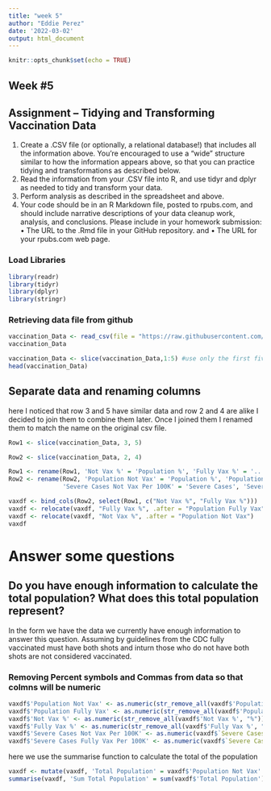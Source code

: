 ```yaml
---
title: "week 5"
author: "Eddie Perez"
date: '2022-03-02'
output: html_document
---
```


```r
knitr::opts_chunk$set(echo = TRUE)
```

## Week #5 

## Assignment – Tidying and Transforming Vaccination Data 

(1) Create a .CSV file (or optionally, a relational database!) that includes all the information above. 
You’re encouraged to use a “wide” structure similar to how the information appears above, so 
that you can practice tidying and transformations as described below.
(2) Read the information from your .CSV file into R, and use tidyr and dplyr as needed to tidy 
and transform your data. 
(3) Perform analysis as described in the spreadsheet and above.
(4) Your code should be in an R Markdown file, posted to rpubs.com, and should include narrative 
descriptions of your data cleanup work, analysis, and conclusions. Please include in your 
homework submission:
• The URL to the .Rmd file in your GitHub repository. and 
• The URL for your rpubs.com web page.

### Load Libraries
```r
library(readr)
library(tidyr)
library(dplyr)
library(stringr)
```

### Retrieving data file from github

```r
vaccination_Data <- read_csv(file = "https://raw.githubusercontent.com/Eperez54/Dat-607/main/Week%205/israeli_vaccination_data_analysis_start.csv")
vaccination_Data

```

```r
vaccination_Data <- slice(vaccination_Data,1:5) #use only the first five rows
head(vaccination_Data)
```

##  Separate data and renaming columns 
here I noticed that row 3 and 5 have similar data and row 2 and 4 are alike I decided to join them to combine them later. Once I joined them I renamed them to match the name on the original csv file.
```r
Row1 <- slice(vaccination_Data, 3, 5)

Row2 <- slice(vaccination_Data, 2, 4)

Row1 <- rename(Row1, 'Not Vax %' = 'Population %', 'Fully Vax %' = '...3')
Row2 <- rename(Row2, 'Population Not Vax' = 'Population %', 'Population Fully Vax' = '...3',
               'Severe Cases Not Vax Per 100K' = 'Severe Cases', 'Severe Cases Fully Vax Per 100K' = '...5' )


```


```r
vaxdf <- bind_cols(Row2, select(Row1, c("Not Vax %", "Fully Vax %")))
vaxdf <- relocate(vaxdf, "Fully Vax %", .after = "Population Fully Vax")
vaxdf <- relocate(vaxdf, "Not Vax %", .after = "Population Not Vax")
vaxdf

```

# Answer some questions
## Do you have enough information to calculate the total population? What does this total population represent?
In the form we have the data we currently have enough information to answer this question. Assuming by guidelines from the CDC fully vaccinated must have both shots and inturn those who do not have both shots are not considered vaccinated.

### Removing Percent symbols and Commas from data so that colmns will be numeric
```r
vaxdf$'Population Not Vax' <- as.numeric(str_remove_all(vaxdf$'Population Not Vax', ","))
vaxdf$'Population Fully Vax' <- as.numeric(str_remove_all(vaxdf$'Population Fully Vax', ","))
vaxdf$'Not Vax %' <- as.numeric(str_remove_all(vaxdf$'Not Vax %', "%"))
vaxdf$'Fully Vax %' <- as.numeric(str_remove_all(vaxdf$'Fully Vax %', "%"))
vaxdf$'Severe Cases Not Vax Per 100K' <- as.numeric(vaxdf$`Severe Cases Not Vax Per 100K`)
vaxdf$'Severe Cases Fully Vax Per 100K' <- as.numeric(vaxdf$`Severe Cases Fully Vax Per 100K`)
```


here we use the summarise function to calculate the total of the population

```r
vaxdf <- mutate(vaxdf, 'Total Population' = vaxdf$'Population Not Vax' + vaxdf$'Population Fully Vax', .after = 'Age')
summarise(vaxdf, 'Sum Total Population' = sum(vaxdf$'Total Population'))
```

